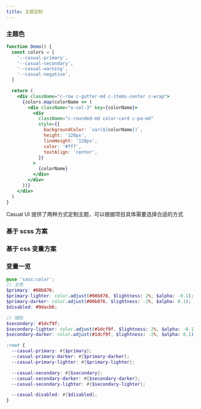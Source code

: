 ```yaml
---
title: 主题定制
---
```


### 主题色

```jsx live
function Demo() {
  const colors = [
    '--casual-primary',
    '--casual-secondary',
    '--casual-warning',
    '--casual-negative',
  ]

  return (
    <div className="c-row c-gutter-md c-items-center c-wrap">
      {colors.map(colorName => (
        <div className="o-col-3" key={colorName}>
          <div
            className="c-rounded-md color-card c-pa-md"
            style={{
              backgroundColor: `var(${colorName})`,
              height: '120px',
              lineHeight: '120px',
              color: '#fff',
              textAlign: 'center',
            }}
          >
            {colorName}
          </div>
        </div>
      ))}
    </div>
  )
}
```

Casual UI 提供了两种方式定制主题，可以根据项目具体需要选择合适的方式

### 基于 scss 方案

### 基于 css 变量方案

### 变量一览

```scss title="packages/styles/variables.scss"
@use 'sass:color';
// 主色
$primary: #00b876;
$primary-lighter: color.adjust(#00b876, $lightness: 2%, $alpha: -0.1);
$primary-darker: color.adjust(#00b876, $lightness: -2%, $alpha: 0.1);
$disabled: #9dacb6;

// 辅色
$secondary: #1dcf9f;
$secondary-lighter: color.adjust(#1dcf9f, $lightness: 2%, $alpha: -0.1);
$secondary-darker: color.adjust(#1dcf9f, $lightness: -2%, $alpha: 0.1);

:root {
  --casual-primary: #{$primary};
  --casual-primary-darker: #{$primary-darker};
  --casual-primary-lighter: #{$primary-lighter};

  --casual-secondary: #{$secondary};
  --casual-secondary-darker: #{$secondary-darker};
  --casual-secondary-lighter: #{$secondary-lighter};

  --casual-disabled: #{$disabled};
}
```
